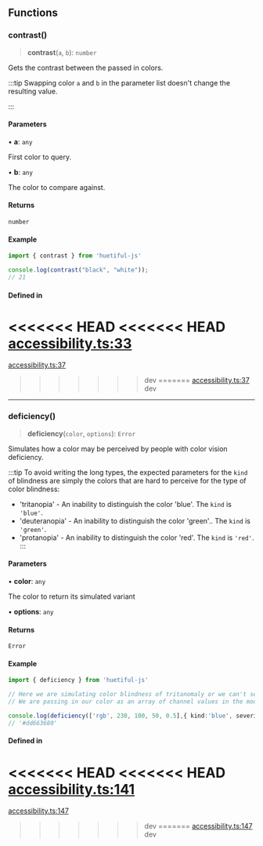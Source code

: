 ## Functions

### contrast()

> **contrast**(`a`, `b`): `number`

Gets the contrast between the passed in colors.

:::tip
Swapping color `a` and `b` in the parameter list doesn't change the resulting value.

:::

#### Parameters

• **a**: `any`

First color to query.

• **b**: `any`

The color to compare against.

#### Returns

`number`

#### Example

```ts
import { contrast } from 'huetiful-js'

console.log(contrast("black", "white"));
// 21
```

#### Defined in

<<<<<<< HEAD
<<<<<<< HEAD
[accessibility.ts:33](https://github.com/prjctimg/huetiful/blob/ff0d4b052126c1dea7b9f58330245db1c75be05b/lib/accessibility.ts#L33)
=======
[accessibility.ts:37](https://github.com/prjctimg/huetiful/blob/485216aabcfcb8047458680047f60d407f93d38f/lib/accessibility.ts#L37)
>>>>>>> dev
=======
[accessibility.ts:37](https://github.com/prjctimg/huetiful/blob/485216aabcfcb8047458680047f60d407f93d38f/lib/accessibility.ts#L37)
>>>>>>> dev

***

### deficiency()

> **deficiency**(`color`, `options`): `Error`

Simulates how a color may be perceived by people with color vision deficiency.

:::tip 
To avoid writing the long types, the expected parameters for the `kind` of blindness are simply the colors that are hard to perceive for the type of color blindness:

* 'tritanopia' - An inability to distinguish the color 'blue'. The `kind` is `'blue'`.
* 'deuteranopia' - An inability to distinguish the color 'green'.. The `kind` is `'green'`.
* 'protanopia' - An inability to distinguish the color 'red'. The `kind` is `'red'`.
:::

#### Parameters

• **color**: `any`

The color to return its simulated variant

• **options**: `any`

#### Returns

`Error`

#### Example

```ts
import { deficiency } from 'huetiful-js'

// Here we are simulating color blindness of tritanomaly or we can't see 'blue'.
// We are passing in our color as an array of channel values in the mode "rgb". The severity is set to 0.5

console.log(deficiency(['rgb', 230, 100, 50, 0.5],{ kind:'blue', severity:0.5 }))
// '#dd663680'
```

#### Defined in

<<<<<<< HEAD
<<<<<<< HEAD
[accessibility.ts:141](https://github.com/prjctimg/huetiful/blob/ff0d4b052126c1dea7b9f58330245db1c75be05b/lib/accessibility.ts#L141)
=======
[accessibility.ts:147](https://github.com/prjctimg/huetiful/blob/485216aabcfcb8047458680047f60d407f93d38f/lib/accessibility.ts#L147)
>>>>>>> dev
=======
[accessibility.ts:147](https://github.com/prjctimg/huetiful/blob/485216aabcfcb8047458680047f60d407f93d38f/lib/accessibility.ts#L147)
>>>>>>> dev
